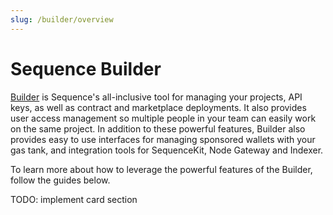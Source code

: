 ```yaml
---
slug: /builder/overview
---
```


# Sequence Builder

[Builder](https://sequence.build/) is Sequence's all-inclusive tool for managing your projects, API keys, as well as contract and marketplace deployments. It also provides user access management so multiple people in your team can easily work on the same project. In addition to these powerful features, Builder also provides easy to use interfaces for managing sponsored wallets with your gas tank, and integration tools for SequenceKit, Node Gateway and Indexer.

To learn more about how to leverage the powerful features of the Builder, follow the guides below.

TODO: implement card section
